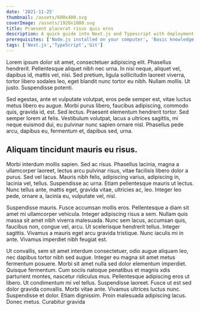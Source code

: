 ```yaml
---
date: '2021-11-25'
thumbnail: /assets/600x400.svg
coverImage: /assets/1920x1080.svg
title: Praesent placerat risus quis eros
description: A quick guide into Next.js and Typescript with deployment to vercel
prerequisites: ['Node.js installed on your computer', 'Basic knowledge working with Next.js and TypeScript']
tags: ['Next.js','TypeScript','Git']
---
```


<Prerequisites />

<Tags />

Lorem ipsum dolor sit amet, consectetuer adipiscing elit. Phasellus hendrerit. Pellentesque aliquet nibh nec urna. In nisi neque, aliquet vel, dapibus id, mattis vel, nisi. Sed pretium, ligula sollicitudin laoreet viverra, tortor libero sodales leo, eget blandit nunc tortor eu nibh. Nullam mollis. Ut justo. Suspendisse potenti.

<GistEmbed id="0bbdbd731e021604b780314d81584c0d" />

Sed egestas, ante et vulputate volutpat, eros pede semper est, vitae luctus metus libero eu augue. Morbi purus libero, faucibus adipiscing, commodo quis, gravida id, est. Sed lectus. Praesent elementum hendrerit tortor. Sed semper lorem at felis. Vestibulum volutpat, lacus a ultrices sagittis, mi neque euismod dui, eu pulvinar nunc sapien ornare nisl. Phasellus pede arcu, dapibus eu, fermentum et, dapibus sed, urna.

## Aliquam tincidunt mauris eu risus.

Morbi interdum mollis sapien. Sed ac risus. Phasellus lacinia, magna a ullamcorper laoreet, lectus arcu pulvinar risus, vitae facilisis libero dolor a purus. Sed vel lacus. Mauris nibh felis, adipiscing varius, adipiscing in, lacinia vel, tellus. Suspendisse ac urna. Etiam pellentesque mauris ut lectus. Nunc tellus ante, mattis eget, gravida vitae, ultricies ac, leo. Integer leo pede, ornare a, lacinia eu, vulputate vel, nisl.

<GistEmbed id="0bbdbd731e021604b780314d81584c0d" />

Suspendisse mauris. Fusce accumsan mollis eros. Pellentesque a diam sit amet mi ullamcorper vehicula. Integer adipiscing risus a sem. Nullam quis massa sit amet nibh viverra malesuada. Nunc sem lacus, accumsan quis, faucibus non, congue vel, arcu. Ut scelerisque hendrerit tellus. Integer sagittis. Vivamus a mauris eget arcu gravida tristique. Nunc iaculis mi in ante. Vivamus imperdiet nibh feugiat est.

Ut convallis, sem sit amet interdum consectetuer, odio augue aliquam leo, nec dapibus tortor nibh sed augue. Integer eu magna sit amet metus fermentum posuere. Morbi sit amet nulla sed dolor elementum imperdiet. Quisque fermentum. Cum sociis natoque penatibus et magnis xdis parturient montes, nascetur ridiculus mus. Pellentesque adipiscing eros ut libero. Ut condimentum mi vel tellus. Suspendisse laoreet. Fusce ut est sed dolor gravida convallis. Morbi vitae ante. Vivamus ultrices luctus nunc. Suspendisse et dolor. Etiam dignissim. Proin malesuada adipiscing lacus. Donec metus. Curabitur gravida
